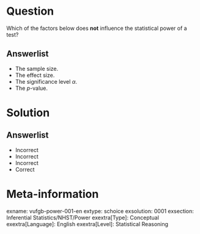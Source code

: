 Question
========
  
Which of the factors below does **not** influence the statistical power of a test?
  
Answerlist
----------
* The sample size.
* The effect size.
* The significance level *α*.
* The *p*-value.

Solution
========

Answerlist
----------
* Incorrect 
* Incorrect 
* Incorrect 
* Correct

Meta-information
================
exname: vufgb-power-001-en
extype: schoice
exsolution: 0001
exsection: Inferential Statistics/NHST/Power
exextra[Type]: Conceptual
exextra[Language]: English
exextra[Level]: Statistical Reasoning